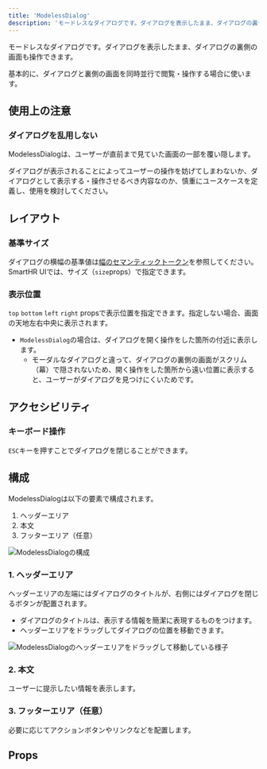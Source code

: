 ```yaml
---
title: 'ModelessDialog'
description: 'モードレスなダイアログです。ダイアログを表示したまま、ダイアログの裏側の画面も操作できます。'
---
```


モードレスなダイアログです。ダイアログを表示したまま、ダイアログの裏側の画面も操作できます。

基本的に、ダイアログと裏側の画面を同時並行で閲覧・操作する場合に使います。


<ComponentStory name="ModelessDialog" />

## 使用上の注意

### ダイアログを乱用しない

ModelessDialogは、ユーザーが直前まで見ていた画面の一部を覆い隠します。

ダイアログが表示されることによってユーザーの操作を妨げてしまわないか、ダイアログとして表示する・操作させるべき内容なのか、慎重にユースケースを定義し、使用を検討してください。

## レイアウト

### 基準サイズ

ダイアログの横幅の基準値は[幅のセマンティックトークン](/products/design-tokens/width/#h3-2)を参照してください。  
SmartHR UIでは、サイズ（`size`props）で指定できます。

### 表示位置

`top` `bottom` `left` `right` propsで表示位置を指定できます。指定しない場合、画面の天地左右中央に表示されます。

- `ModelessDialog`の場合は、ダイアログを開く操作をした箇所の付近に表示します。
  - モーダルなダイアログと違って、ダイアログの裏側の画面がスクリム（幕）で隠されないため、開く操作をした箇所から遠い位置に表示すると、ユーザーがダイアログを見つけにくいためです。

## アクセシビリティ

### キーボード操作

`ESC`キーを押すことでダイアログを閉じることができます。

## 構成

ModelessDialogは以下の要素で構成されます。

1. ヘッダーエリア
2. 本文
3. フッターエリア（任意）

![ModelessDialogの構成](../images/modeless-dialog.png)

### 1. ヘッダーエリア

ヘッダーエリアの左端にはダイアログのタイトルが、右側にはダイアログを閉じるボタンが配置されます。

- ダイアログのタイトルは、表示する情報を簡潔に表現するものをつけます。
- ヘッダーエリアをドラッグしてダイアログの位置を移動できます。

![ModelessDialogのヘッダーエリアをドラッグして移動している様子](../images/modeless-dialog-header-move.png)

### 2. 本文

ユーザーに提示したい情報を表示します。

### 3. フッターエリア（任意）

必要に応じてアクションボタンやリンクなどを配置します。

## Props

<ComponentPropsTable name="ModelessDialog" />
